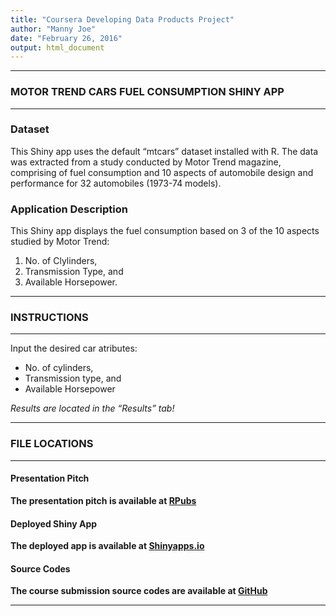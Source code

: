 ---
title: "Coursera Developing Data Products Project"
author: "Manny Joe"
date: "February 26, 2016"
output: html_document
---

***

### **MOTOR TREND CARS FUEL CONSUMPTION SHINY APP**

***

### **Dataset**

This Shiny app uses the default "mtcars" dataset installed with R. The data was extracted from a study conducted by Motor Trend magazine, comprising of fuel consumption and 10 aspects of automobile design and performance for 32 automobiles (1973-74 models).

### **Application Description**

This Shiny app displays the fuel consumption based on 3 of the 10 aspects studied by Motor Trend:

1. No. of Clylinders, 
2. Transmission Type, and 
3. Available Horsepower.

***

### **INSTRUCTIONS**

***

Input the desired car atributes:

* No. of cylinders, 
* Transmission type, and 
* Available Horsepower

*Results are located in the "Results" tab!*

***

### **FILE LOCATIONS**

***

#### **Presentation Pitch**

**The presentation pitch is available at [RPubs](http://rpubs.com/MannyJoe/Developing-Data-Products)**

#### **Deployed Shiny App**

**The deployed app is available at [Shinyapps.io](https://mannyjoe65.shinyapps.io/Developing-Data-Products)**

#### **Source Codes**

**The course submission source codes are available at [GitHub](https://github.com/MannyJoe/Developing-Data-Products)**

***

